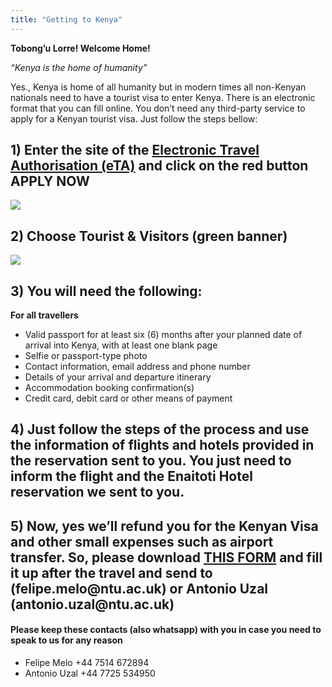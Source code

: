 ```yaml
---
title: "Getting to Kenya"
---
```


**Tobong’u Lorre! Welcome Home!**

*"Kenya is the home of humanity" *


Yes., Kenya is home of all humanity but in modern times all non-Kenyan nationals need to have a tourist visa to enter Kenya. There is an electronic format that you can fill online. You don't need any third-party service to apply for a Kenyan tourist visa. Just follow the steps bellow:

## 1) Enter the site of the [Electronic Travel Authorisation (eTA)](https://www.etakenya.go.ke/en) and click on the red button APPLY NOW

![](figs/kenya_visa1.png)

## 2) Choose Tourist & Visitors (green banner)

![](figs/kenya_visa2.png)

## 3) You will need the following:

**For all travellers**

- Valid passport for at least six (6) months after your planned date of arrival into Kenya, with at least one blank page 
- Selfie or passport-type photo
- Contact information, email address and phone number
- Details of your arrival and departure itinerary 
- Accommodation booking confirmation(s)
- Credit card, debit card or other means of payment

## 4) Just follow the steps of the process and use the information of flights and hotels provided in the reservation sent to you. You just need to inform the flight and the Enaitoti Hotel reservation we sent to you.

## 5) Now, yes we'll refund you for the Kenyan Visa and other small expenses such as airport transfer. So, please download [THIS FORM](refund.doc) and fill it up after the travel and send to  (felipe.melo@ntu.ac.uk) or Antonio Uzal (antonio.uzal@ntu.ac.uk)

#### Please keep these contacts (also whatsapp) with you in case you need to speak to us for any reason

- Felipe Melo +44 7514 672894
- Antonio Uzal +44 7725 534950
